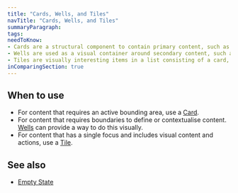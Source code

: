 ```yaml
---
title: "Cards, Wells, and Tiles"
navTitle: "Cards, Wells, and Tiles"
summaryParagraph:
tags:
needToKnow:
- Cards are a structural component to contain primary content, such as Tiles and rows in a table or list.
- Wells are used as a visual container around secondary content, such as Empty States.
- Tiles are visually interesting items in a list consisting of a card, title, visual, metadata, and actions.
inComparingSection: true
---
```


## When to use

* For content that requires an active bounding area, use a [Card](https://drive.google.com/a/cultureamp.com/open?id=1ErRhNAZsOSx4gHV1TCUuaZoK9v16ytN_XKkjElOfnNo).
* For content that requires boundaries to define or contextualise content. [Wells](https://drive.google.com/a/cultureamp.com/open?id=1DQyj5tltlbyRANV0bt2ZENKUWWXd5Qu9iCF1mTku3LA) can provide a way to do this visually.
* For content that has a single focus and includes visual content and actions, use a [Tile](https://drive.google.com/a/cultureamp.com/open?id=1y1IpvQjK8kkmy8E8PiA3Jj6i0gKc_phXYrw8kRTM3uc).


## See also

* [Empty State](https://drive.google.com/a/cultureamp.com/open?id=1VraXMmoseeGsYxgRVRXKpiN17MfULi6GdZ84fDuZvqo)